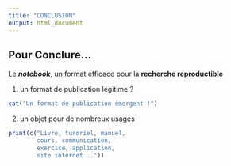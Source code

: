 ```yaml
---
title: "CONCLUSION"
output: html_document
---
```


## Pour Conclure...

Le ***notebook***, un format efficace pour la **recherche reproductible**


1. un format de publication légitime ?

```r
cat("Un format de publication émergent !")
```


2. un objet pour de nombreux usages 

```r
print(c("Livre, turoriel, manuel, 
        cours, communication, 
        exercice, application, 
        site internet..."))
```






